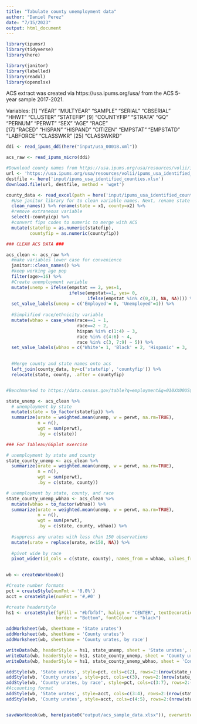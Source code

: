 ```yaml
---
title: "Tabulate county unemployment data"
author: "Daniel Perez"
date: "7/15/2023"
output: html_document
---
```


```r

library(ipumsr)
library(tidyverse)
library(here)

library(janitor)
library(labelled)
library(readxl)
library(openxlsx)

```

ACS extract was created via https://usa.ipums.org/usa/ from the ACS 5-year sample 2017-2021. 

Variables: 
 [1] "YEAR"      "MULTYEAR"  "SAMPLE"    "SERIAL"    "CBSERIAL"  "HHWT"      "CLUSTER"   "STATEFIP" 
 [9] "COUNTYFIP" "STRATA"    "GQ"        "PERNUM"    "PERWT"     "SEX"       "AGE"       "RACE"     
[17] "RACED"     "HISPAN"    "HISPAND"   "CITIZEN"   "EMPSTAT"   "EMPSTATD"  "LABFORCE"  "CLASSWKR" 
[25] "CLASSWKRD"


```r

ddi <- read_ipums_ddi(here("input/usa_00018.xml"))

acs_raw <- read_ipums_micro(ddi)

#Download county names from https://usa.ipums.org/usa/resources/volii/ipums_usa_identified_counties.xlsx
url <- 'https://usa.ipums.org/usa/resources/volii/ipums_usa_identified_counties.xlsx'
destfile <- here('input/ipums_usa_identified_counties.xlsx')
download.file(url, destfile, method = 'wget')

county_data <- read_excel(path = here('input/ipums_usa_identified_counties.xlsx'), range = 'A2:E591') %>% 
  #Use janitor library for to clean variable names. Next, rename state and county variables
  clean_names() %>% rename(state = x1, county=x2) %>% 
  #remove extraneous variable
  select(-countyicp) %>% 
  #convert fips codes to numeric to merge with ACS
  mutate(statefip = as.numeric(statefip),
         countyfip = as.numeric(countyfip))

### CLEAN ACS DATA ###

acs_clean <- acs_raw %>%
  #make variables lower case for convenience
  janitor::clean_names() %>% 
  #keep working age pop
  filter(age>=16) %>% 
  #Create unemployment variable
  mutate(unemp = ifelse(empstat == 2, yes=1,
                        ifelse(empstat==1, yes= 0,
                               ifelse(empstat %in% c(0,3), NA, NA)))) %>% 
  set_value_labels(unemp = c('Employed'= 0, 'Unemployed'=1)) %>% 
  
  #Simplified race/ethnicity variable
  mutate(wbhao = case_when(race==1 ~ 1,
                           race==2 ~ 2,
                           hispan %in% c(1:4) ~ 3,
                           race %in% c(4:6) ~ 4,
                           race %in% c(3, 7:9) ~ 5)) %>% 
  set_value_labels(wbhao = c('White'= 1, 'Black' = 2, 'Hispanic' = 3, 'AAPI' = 4, 'Other' = 5)) %>% 

  
  #Merge county and state names onto acs
  left_join(county_data, by=c('statefip', 'countyfip')) %>% 
  relocate(state, county, .after = countyfip)



```


```r

#Benchmarked to https://data.census.gov/table?q=employment&g=010XX00US$0400000&y=2021&d=ACS+5-Year+Estimates+Subject+Tables&tid=ACSST5Y2021.S2301&moe=true

state_unemp <- acs_clean %>% 
  # unemployment by state
  mutate(state = to_factor(statefip)) %>% 
  summarize(urate = weighted.mean(unemp, w = perwt, na.rm=TRUE),
            n = n(),
            wgt = sum(perwt),
            .by = c(state))

### For Tableau/GGplot exercise

# unemployment by state and county
state_county_unemp <- acs_clean %>% 
  summarize(urate = weighted.mean(unemp, w = perwt, na.rm=TRUE),
            n = n(),
            wgt = sum(perwt),
            .by = c(state, county))

# unemployment by state, county, and race
state_county_unemp_wbhao <- acs_clean %>% 
  mutate(wbhao = to_factor(wbhao)) %>% 
  summarize(urate = weighted.mean(unemp, w = perwt, na.rm=TRUE),
            n = n(),
            wgt = sum(perwt),
            .by = c(state, county, wbhao)) %>% 
  
  #suppress any urates with less than 150 observations
  mutate(urate = replace(urate, n<150, NA)) %>% 
  
  #pivot wide by race
  pivot_wider(id_cols = c(state, county), names_from = wbhao, values_from = urate, names_prefix = 'urate_')
  

```

```r

wb <- createWorkbook()

#Create number formats
pct = createStyle(numFmt = '0.0%')
acct = createStyle(numFmt = '#,#0' )

#create headerstyle
hs1 <- createStyle(fgFill = "#bfbfbf", halign = "CENTER", textDecoration = "Bold",
                   border = "Bottom", fontColour = "black")

addWorksheet(wb, sheetName = 'State urates')
addWorksheet(wb, sheetName = 'County urates')
addWorksheet(wb, sheetName = 'County urates, by race')

writeData(wb, headerStyle = hs1, state_unemp, sheet = 'State urates', startCol = 1, startRow = 1, colNames = TRUE)
writeData(wb, headerStyle = hs1, state_county_unemp, sheet = 'County urates', startCol = 1, startRow = 1, colNames = TRUE)
writeData(wb, headerStyle = hs1, state_county_unemp_wbhao, sheet = 'County urates, by race', startCol = 1, startRow = 1, colNames = TRUE)

addStyle(wb, 'State urates', style=pct, cols=c(2), rows=2:(nrow(state_unemp)), gridExpand=TRUE)
addStyle(wb, 'County urates', style=pct, cols=c(3), rows=2:(nrow(state_county_unemp)), gridExpand=TRUE)
addStyle(wb, 'County urates, by race', style=pct, cols=c(3:7), rows=2:(nrow(state_county_unemp_wbhao)), gridExpand=TRUE)
#Accounting format
addStyle(wb, 'State urates', style=acct, cols=c(3:4), rows=2:(nrow(state_unemp)), gridExpand=TRUE)
addStyle(wb, 'County urates', style=acct, cols=c(4:5), rows=2:(nrow(state_county_unemp)), gridExpand=TRUE)


saveWorkbook(wb, here(paste0("output/acs_sample_data.xlsx")), overwrite = TRUE)

```





